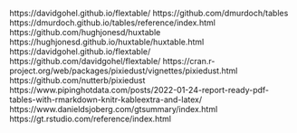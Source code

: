 https://davidgohel.github.io/flextable/
https://github.com/dmurdoch/tables
https://dmurdoch.github.io/tables/reference/index.html
https://github.com/hughjonesd/huxtable
https://hughjonesd.github.io/huxtable/huxtable.html
https://davidgohel.github.io/flextable/
https://github.com/davidgohel/flextable/
https://cran.r-project.org/web/packages/pixiedust/vignettes/pixiedust.html
https://github.com/nutterb/pixiedust
https://www.pipinghotdata.com/posts/2022-01-24-report-ready-pdf-tables-with-rmarkdown-knitr-kableextra-and-latex/
https://www.danieldsjoberg.com/gtsummary/index.html
https://gt.rstudio.com/reference/index.html
